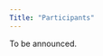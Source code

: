 ```yaml
---
Title: "Participants"
---
```


To be announced.

<!--
We are looking forward to welcoming the following researchers:

* [Irène Waldspurger](https://www.ceremade.dauphine.fr/~waldspurger/)
* [Afonso Bandeira](https://people.math.ethz.ch/~abandeira/) (tbc)
-->
